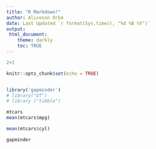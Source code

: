 ```yaml
---
title: "R Markdown!"
author: Aliceson Orbe
date: Last Updated `r format(Sys.time(), "%d %B %Y")`
output: 
 html_document:
    theme: darkly
    toc: TRUE
---
```


```r
2+2
```



```r
knitr::opts_chunk$set(echo = TRUE)
```

```r

```
 
```r
library('gapminder')
# library("DT")
# library ("tibble")
```

```r
mtcars
mean(mtcars$mpg)
```

```r
mean(mtcars$cyl)
```

```r
gapminder
```


